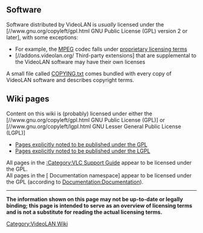 {{See also|Intellectual Property}}
== Software ==
Software distributed by VideoLAN is ''usually'' licensed under the [//www.gnu.org/copyleft/gpl.html GNU Public License (GPL) version 2 or later], with some exceptions:
* For example, the [[MPEG]] codec falls under [http://www.mpegla.com/ proprietary licensing terms]
* [//addons.videolan.org/ Third-party extensions] that are supplemental to the VideoLAN software may have their own licenses

A small file called [https://git.videolan.org/?p=vlc.git;a=blob;f=COPYING COPYING.txt] comes bundled with every copy of VideoLAN software and describes copyright terms.

== Wiki pages ==
Content on this wiki is (probably) licensed under either the [//www.gnu.org/copyleft/gpl.html GNU Public License (GPL)] or [//www.gnu.org/copyleft/lgpl.html GNU Lesser General Public License (LGPL)]
* [[:Category:GNU GPL Licensed pages|Pages explicitly noted to be published under the GPL]] 
* [[:Category:GNU LGPL Licensed pages|Pages explicitly noted to be published under the LGPL]]

All pages in the [[:Category:VLC Support Guide]] appear to be licensed under the GPL.<br />
All pages in the <span class="plainlinks">[{{fullurl:Special:PrefixIndex|prefix=&namespace=100}} Documentation namespace]</span> appear to be licensed under the GPL (according to [[Documentation:Documentation]]).
----

'''The information shown on this page may not be up-to-date or legally binding; this page is intended to serve as an overview of licensing terms and is not a substitute for reading the actual licensing terms.'''

[[Category:VideoLAN Wiki]]